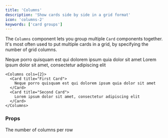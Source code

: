 ```yaml
---
title: 'Columns'
description: 'Show cards side by side in a grid format'
icon: 'columns-2'
keywords: ['card groups']
---
```


The `Columns` component lets you group multiple `Card` components together. It's most often used to put multiple cards in a grid, by specifying the number of grid columns.

<Columns cols={2}>
  <Card title="First Card" icon="panel-left-close">
    Neque porro quisquam est qui dolorem ipsum quia dolor sit amet
  </Card>
  <Card title="Second Card" icon="panel-right-close">
    Lorem ipsum dolor sit amet, consectetur adipiscing elit
  </Card>
</Columns>

```mdx Card Group Example
<Columns cols={2}>
  <Card title="First Card">
    Neque porro quisquam est qui dolorem ipsum quia dolor sit amet
  </Card>
  <Card title="Second Card">
    Lorem ipsum dolor sit amet, consectetur adipiscing elit
  </Card>
</Columns>
```

### Props

<ResponseField name="cols" default={2}>
  The number of columns per row
</ResponseField>
